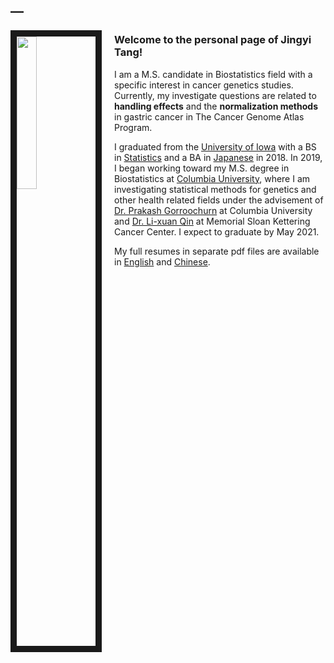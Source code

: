 ---
---

<link rel="stylesheet" href="styles.css" type="text/css">

<img src="images/another_me.jpg" style="width:25%; border:10px solid; margin-right: 20px" align="left">

### Welcome to the personal page of Jingyi Tang!

I am a M.S. candidate in Biostatistics field with a specific interest in cancer genetics studies. Currently, my investigate questions are related to **handling effects** and the **normalization methods** in gastric cancer in The Cancer Genome Atlas Program.

I graduated from the [University of Iowa](https://www.uiowa.edu/) with a BS in [Statistics](https://www.stat.uiowa.edu/) and a BA in [Japanese](https://www.asian-slavic.uiowa.edu/undergraduate-programs/japanese) in 2018. In 2019, I began working toward my M.S. degree in Biostatistics at [Columbia University](https://www.mailman.columbia.edu/become-student/departments/biostatistics), where I am investigating statistical methods for genetics and other health related fields under the advisement of [Dr. Prakash Gorroochurn](https://www.publichealth.columbia.edu/people/our-faculty/pg2113) at Columbia University and [Dr. Li-xuan Qin](https://www.mskcc.org/profile/li-xuan-qin) at Memorial Sloan Kettering Cancer Center. I expect to graduate by May 2021.

My full resumes in separate pdf files are available in [English](files/Stats_Jingyi_Tang_resume.pdf) and [Chinese](files/统计-唐静怡-tangjingyi1995@163.com.pdf).